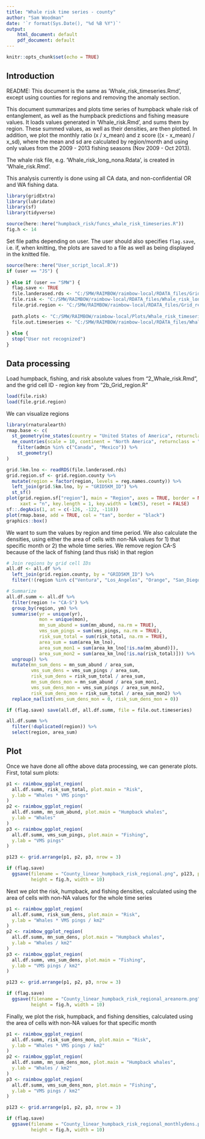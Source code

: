 ```yaml
---
title: "Whale risk time series - county"
author: "Sam Woodman"
date: '`r format(Sys.Date(), "%d %B %Y")`'
output:
    html_document: default
    pdf_document: default
---
```


```r
knitr::opts_chunk$set(echo = TRUE)
```

## Introduction

README: This document is the same as 'Whale_risk_timeseries.Rmd', except using counties for regions and removing the anomaly section.

This document summarizes and plots time series of humpback whale risk of entanglement, as well as the humpback predictions and fishing measure values. It loads values generated in 'Whale_risk.Rmd', and sums them by region. These summed values, as well as their densities, are then plotted. In addition, we plot the monthly ratio (x / x_mean) and z score ((x - x_mean) / x_sd), where the mean and sd are calculated by region/month and using only values from the 2009 - 2013 fishing seasons (Nov 2009 - Oct 2013).

The whale risk file, e.g. 'Whale_risk_long_nona.Rdata', is created in 'Whale_risk.Rmd'.

This analysis currently is done using all CA data, and non-confidential OR and WA fishing data.

```r
library(gridExtra)
library(lubridate)
library(sf)
library(tidyverse)

source(here::here("humpback_risk/funcs_whale_risk_timeseries.R"))
fig.h <- 14
```

Set file paths depending on user. The user should also specifies `flag.save`, i.e. if, when knitting, the plots are saved to a file as well as being displayed in the knitted file.

```r
source(here::here("User_script_local.R"))
if (user == "JS") {
  
} else if (user == "SMW") {
  flag.save <- TRUE
  file.landerased.rds <- "C:/SMW/RAIMBOW/raimbow-local/RDATA_files/Grid_5km_landerased.rds"
  file.risk <- "C:/SMW/RAIMBOW/raimbow-local/RDATA_files/Whale_risk_long_nona.Rdata"
  file.grid.region <- "C:/SMW/RAIMBOW/raimbow-local/RDATA_files/Grid_region_county.Rdata"
  
  path.plots <- "C:/SMW/RAIMBOW/raimbow-local/Plots/Whale_risk_timeseries/"
  file.out.timeseries <- "C:/SMW/RAIMBOW/raimbow-local/RDATA_files/Whale_risk_county_timeseries.Rdata"
  
} else {
  stop("User not recognized")
}
```

## Data processing

Load humpback, fishing, and risk absolute values from "2_Whale_risk.Rmd", and the grid cell ID - region key from "2b_Grid_region.R"

```r
load(file.risk)
load(file.grid.region)
```

We can visualize regions

```r
library(rnaturalearth)
rmap.base <- c(
  st_geometry(ne_states(country = "United States of America", returnclass = "sf")), 
  ne_countries(scale = 10, continent = "North America", returnclass = "sf") %>% 
    filter(admin %in% c("Canada", "Mexico")) %>% 
    st_geometry()
)

grid.5km.lno <- readRDS(file.landerased.rds)
grid.region.sf <- grid.region.county %>% 
  mutate(region = factor(region, levels = reg.names.county)) %>% 
  left_join(grid.5km.lno, by = "GRID5KM_ID") %>% 
  st_sf()
plot(grid.region.sf["region"], main = "Region", axes = TRUE, border = NA, 
     xaxt = "n", key.length = 1, key.width = lcm(5), reset = FALSE)
sf::.degAxis(1, at = c(-126, -122, -118))
plot(rmap.base, add = TRUE, col = "tan", border = "black")
graphics::box()
```

We want to sum the values by region and time period. We also calculate the densities, using either the area of cells with non-NA values for 1) that specific month or 2) the whole time series. We remove region CA-S because of the lack of fishing (and thus risk) in that region

```r
# Join regions by grid cell IDs
all.df <- all.df %>% 
  left_join(grid.region.county, by = "GRID5KM_ID") %>% 
  filter(!(region %in% c("Ventura", "Los_Angeles", "Orange", "San_Diego")))

# Summarize
all.df.summ <- all.df %>% 
  filter(region != "CA-S") %>% 
  group_by(region, ym) %>% 
  summarise(yr = unique(yr), 
            mon = unique(mon), 
            mn_sum_abund = sum(mn_abund, na.rm = TRUE), 
            vms_sum_pings = sum(vms_pings, na.rm = TRUE), 
            risk_sum_total = sum(risk_total, na.rm = TRUE), 
            area_sum = sum(area_km_lno), 
            area_sum_mon1 = sum(area_km_lno[!is.na(mn_abund)]), 
            area_sum_mon2 = sum(area_km_lno[!is.na(risk_total)])) %>% 
  ungroup() %>% 
  mutate(mn_sum_dens = mn_sum_abund / area_sum, 
         vms_sum_dens = vms_sum_pings / area_sum, 
         risk_sum_dens = risk_sum_total / area_sum, 
         mn_sum_dens_mon = mn_sum_abund / area_sum_mon1, 
         vms_sum_dens_mon = vms_sum_pings / area_sum_mon2, 
         risk_sum_dens_mon = risk_sum_total / area_sum_mon2) %>% 
  replace_na(list(vms_sum_dens_mon = 0, risk_sum_dens_mon = 0))

if (flag.save) save(all.df, all.df.summ, file = file.out.timeseries)

all.df.summ %>% 
  filter(!duplicated(region)) %>% 
  select(region, area_sum)
```

## Plot

Once we have done all ofthe above data processing, we can generate plots. First, total sum plots:

```r
p1 <- raimbow_ggplot_region(
  all.df.summ, risk_sum_total, plot.main = "Risk", 
  y.lab = "Whales * VMS pings"
)
p2 <- raimbow_ggplot_region(
  all.df.summ, mn_sum_abund, plot.main = "Humpback whales", 
  y.lab = "Whales"
)
p3 <- raimbow_ggplot_region(
  all.df.summ, vms_sum_pings, plot.main = "Fishing", 
  y.lab = "VMS pings"
)

p123 <- grid.arrange(p1, p2, p3, nrow = 3)

if (flag.save) 
  ggsave(filename = "County_linear_humpback_risk_regional.png", p123, path = path.plots, 
         height = fig.h, width = 10)
```

Next we plot the risk, humpback, and fishing densities, calculated using the area of cells with non-NA values for the whole time series

```r
p1 <- raimbow_ggplot_region(
  all.df.summ, risk_sum_dens, plot.main = "Risk", 
  y.lab = "Whales * VMS pings / km2"
)
p2 <- raimbow_ggplot_region(
  all.df.summ, mn_sum_dens, plot.main = "Humpback whales", 
  y.lab = "Whales / km2"
)
p3 <- raimbow_ggplot_region(
  all.df.summ, vms_sum_dens, plot.main = "Fishing", 
  y.lab = "VMS pings / km2"
)

p123 <- grid.arrange(p1, p2, p3, nrow = 3)

if (flag.save)
  ggsave(filename = "County_linear_humpback_risk_regional_areanorm.png", p123, path = path.plots, 
         height = fig.h, width = 10)
```

Finally, we plot the risk, humpback, and fishing densities, calculated using the area of cells with non-NA values for that specific month

```r
p1 <- raimbow_ggplot_region(
  all.df.summ, risk_sum_dens_mon, plot.main = "Risk", 
  y.lab = "Whales * VMS pings / km2"
)
p2 <- raimbow_ggplot_region(
  all.df.summ, mn_sum_dens_mon, plot.main = "Humpback whales", 
  y.lab = "Whales / km2"
)
p3 <- raimbow_ggplot_region(
  all.df.summ, vms_sum_dens_mon, plot.main = "Fishing", 
  y.lab = "VMS pings / km2"
)

p123 <- grid.arrange(p1, p2, p3, nrow = 3)

if (flag.save) 
  ggsave(filename = "County_linear_humpback_risk_regional_monthlydens.png", p123, path = path.plots, 
         height = fig.h, width = 10)
```

